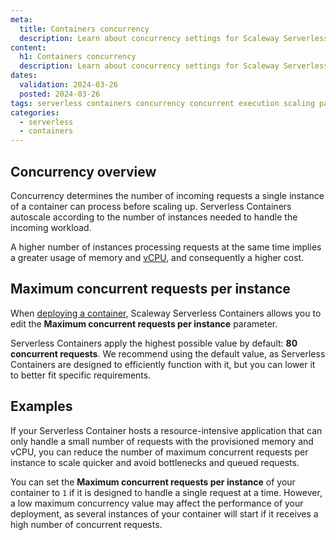 ```yaml
---
meta:
  title: Containers concurrency
  description: Learn about concurrency settings for Scaleway Serverless Containers.
content:
  h1: Containers concurrency
  description: Learn about concurrency settings for Scaleway Serverless Containers.
dates:
  validation: 2024-03-26
  posted: 2024-03-26
tags: serverless containers concurrency concurrent execution scaling parallelism parallel instances
categories:
  - serverless
  - containers
---
```


## Concurrency overview

Concurrency determines the number of incoming requests a single instance of a container can process before scaling up. Serverless Containers autoscale according to the number of instances needed to handle the incoming workload. 

A higher number of instances processing requests at the same time implies a greater usage of memory and [vCPU](/serverless/containers/concepts/#vcpu), and consequently a higher cost.



## Maximum concurrent requests per instance

When [deploying a container](/serverless/containers/how-to/deploy-a-container-from-scaleway-container-registry/), Scaleway Serverless Containers allows you to edit the **Maximum concurrent requests per instance** parameter.

Serverless Containers apply the highest possible value by default: **80 concurrent requests**. We recommend using the default value, as Serverless Containers are designed to efficiently function with it, but you can lower it to better fit specific requirements.

## Examples

If your Serverless Container hosts a resource-intensive application that can only handle a small number of requests with the provisioned memory and vCPU, you can reduce the number of maximum concurrent requests per instance to scale quicker and avoid bottlenecks and queued requests.

You can set the **Maximum concurrent requests per instance** of your container to `1` if it is designed to handle a single request at a time. However, a low maximum concurrency value may affect the performance of your deployment, as several instances of your container will start if it receives a high number of concurrent requests.
